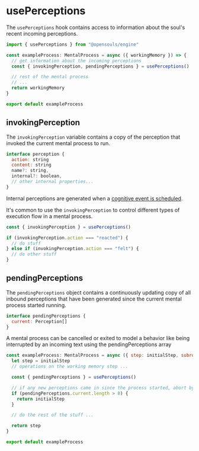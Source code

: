 # usePerceptions

The `usePerceptions` hook contains access to information about the soul's recent incoming perceptions.

```typescript filename="exampleProcess.ts" {1,5}
import { usePerceptions } from "@opensouls/engine"

const exampleProcess: MentalProcess = async ({ workingMemory }) => {
  // get information about the incoming perceptions
  const { invokingPerception, pendingPerceptions } = usePerceptions()

  // rest of the mental process
  // ...
  return workingMemory
}

export default exampleProcess
```

## invokingPerception

The `invokingPerception` variable contains a copy of the perception that invoked the current mental process to run.

```javascript
interface perception {
  action: string
  content: string
  name?: string,
  internal?: boolean,
  // other internal properties...
}
```

Internal perceptions are generated when a [cognitive event is scheduled](/blueprints/hooks/useActions#scheduleevent).

It's common to use the `invokingPerception` to control different types of execution flow in a mental process.

```javascript copy
const { invokingPerception } = usePerceptions()

if (invokingPerception.action === "reacted") {
  // do stuff
} else if (invokingPerception.action === "felt") {
  // do other stuff
}
```

## pendingPerceptions

The `pendingPerceptions` object contains a continuously updating copy of all inbound perceptions that have been generated since the current mental process started running.

```javascript
interface pendingPerceptions {
  current: Perception[]
}
```

A mental process can be cancelled or exited to model a behavior like being interrupted by an incoming text using the pendingPerceptions array

```javascript filename="exampleProcess.ts" {5-9}
const exampleProcess: MentalProcess = async ({ step: initialStep, subroutine: { usePerceptions } }) => {
  let step = initialStep
  // operations on the working memory step ...

  const { pendingPerceptions } = usePerceptions()

  // if any new perceptions came in since the process started, abort by returning the initial step
  if (pendingPerceptions.current.length > 0) {
    return initialStep
  }

  // do the rest of the stuff ...

  return step
}

export default exampleProcess
```